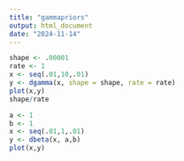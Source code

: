```yaml
---
title: "gammapriors"
output: html_document
date: "2024-11-14"
---
```




```r
shape <- .00001
rate <- 1
x <- seq(.01,10,.01)
y <- dgamma(x, shape = shape, rate = rate)
plot(x,y)
shape/rate
```

```r
a <- 1
b <- 1
x <- seq(.01,1,.01)
y <- dbeta(x, a,b)
plot(x,y)
```



